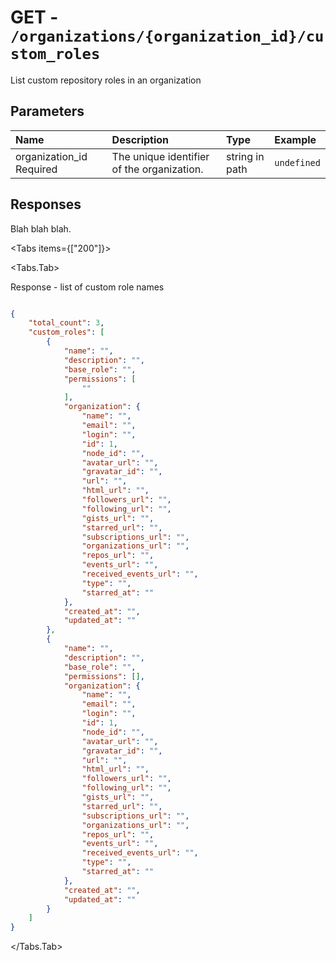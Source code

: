 
# GET - `/organizations/{organization_id}/custom_roles`

List custom repository roles in an organization

## Parameters

| Name | Description | Type | Example |
| :---- | :---- | :---- | :---- |
| organization_id <span class="bg-blue-100 text-blue-800 text-xs font-medium me-2 px-2.5 py-0.5 rounded dark:bg-blue-900 dark:text-blue-300">Required</span> | The unique identifier of the organization. | string in path | `undefined` |

## Responses

Blah blah blah.

<Tabs items={["200"]}>

<Tabs.Tab>

Response - list of custom role names

```json

{
    "total_count": 3,
    "custom_roles": [
        {
            "name": "",
            "description": "",
            "base_role": "",
            "permissions": [
                ""
            ],
            "organization": {
                "name": "",
                "email": "",
                "login": "",
                "id": 1,
                "node_id": "",
                "avatar_url": "",
                "gravatar_id": "",
                "url": "",
                "html_url": "",
                "followers_url": "",
                "following_url": "",
                "gists_url": "",
                "starred_url": "",
                "subscriptions_url": "",
                "organizations_url": "",
                "repos_url": "",
                "events_url": "",
                "received_events_url": "",
                "type": "",
                "starred_at": ""
            },
            "created_at": "",
            "updated_at": ""
        },
        {
            "name": "",
            "description": "",
            "base_role": "",
            "permissions": [],
            "organization": {
                "name": "",
                "email": "",
                "login": "",
                "id": 1,
                "node_id": "",
                "avatar_url": "",
                "gravatar_id": "",
                "url": "",
                "html_url": "",
                "followers_url": "",
                "following_url": "",
                "gists_url": "",
                "starred_url": "",
                "subscriptions_url": "",
                "organizations_url": "",
                "repos_url": "",
                "events_url": "",
                "received_events_url": "",
                "type": "",
                "starred_at": ""
            },
            "created_at": "",
            "updated_at": ""
        }
    ]
}

```

</Tabs.Tab>

</Tabs>